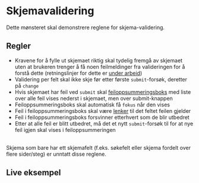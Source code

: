 
# Skjemavalidering

<Ingress>Dette mønsteret skal demonstrere reglene for skjema-validering.</Ingress>

## Regler

- Kravene for å fylle ut skjemaet riktig skal tydelig fremgå av skjemaet uten at brukeren trenger å få noen feilmeldinger fra valideringen for å forstå dette (retningslinjer for dette er [under arbeid](https://github.com/navikt/Designsystemet/issues/135))
- Validering per felt skal ikke skje før etter første `submit`-forsøk, deretter på `change`
- Hvis skjemaet har feil ved `submit` skal [feiloppsummeringsboks](/components/feiloppsummering) med liste over alle feil vises nederst i skjemaet, men over submit-knappen
- Feiloppsummeringsboks skal automatisk få `fokus` når den vises
- Feil i feiloppsummeringsboks skal være [lenker](/components/lenke) til det feltet feilen gjelder
- Feil i feiloppsummeringsboks forsvinner etterhvert som de blir utbedret
- Etter at alle feil er blitt utbedret, må det et nytt `submit`-forsøk til for at nye feil igjen skal vises i feiloppsummeringen

<br/>

<Alertstripe type="info">
    Skjema som bare har ett skjemafelt (f.eks. søkefelt eller skjema fordelt over flere sider/steg) er unntatt disse reglene.
</Alertstripe>

## Live eksempel

<Example>
    <FormValidationExample />
</Example>